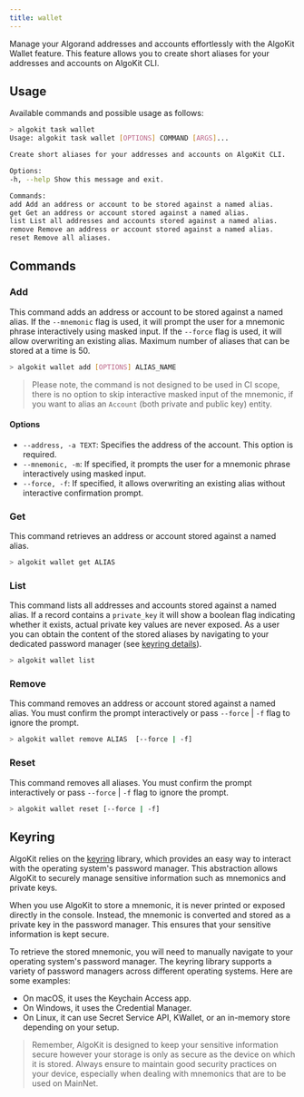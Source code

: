 ```yaml
---
title: wallet
---
```


Manage your Algorand addresses and accounts effortlessly with the AlgoKit Wallet feature. This feature allows you to create short aliases for your addresses and accounts on AlgoKit CLI.

## Usage

Available commands and possible usage as follows:

```bash
> algokit task wallet
Usage: algokit task wallet [OPTIONS] COMMAND [ARGS]...

Create short aliases for your addresses and accounts on AlgoKit CLI.

Options:
-h, --help Show this message and exit.

Commands:
add Add an address or account to be stored against a named alias.
get Get an address or account stored against a named alias.
list List all addresses and accounts stored against a named alias.
remove Remove an address or account stored against a named alias.
reset Remove all aliases.
```

## Commands

### Add

This command adds an address or account to be stored against a named alias. If the `--mnemonic` flag is used, it will prompt the user for a mnemonic phrase interactively using masked input. If the `--force` flag is used, it will allow overwriting an existing alias. Maximum number of aliases that can be stored at a time is 50.

```bash
> algokit wallet add [OPTIONS] ALIAS_NAME
```

> Please note, the command is not designed to be used in CI scope, there is no option to skip interactive masked input of the mnemonic, if you want to alias an `Account` (both private and public key) entity.

#### Options

- `--address, -a TEXT`: Specifies the address of the account. This option is required.
- `--mnemonic, -m`: If specified, it prompts the user for a mnemonic phrase interactively using masked input.
- `--force, -f`: If specified, it allows overwriting an existing alias without interactive confirmation prompt.

### Get

This command retrieves an address or account stored against a named alias.

```bash
> algokit wallet get ALIAS
```

### List

This command lists all addresses and accounts stored against a named alias. If a record contains a `private_key` it will show a boolean flag indicating whether it exists, actual private key values are never exposed. As a user you can obtain the content of the stored aliases by navigating to your dedicated password manager (see [keyring details](https://pypi.org/project/keyring/)).

```bash
> algokit wallet list
```

### Remove

This command removes an address or account stored against a named alias.
You must confirm the prompt interactively or pass `--force` | `-f` flag to ignore the prompt.

```bash
> algokit wallet remove ALIAS  [--force | -f]
```

### Reset

This command removes all aliases. You must confirm the prompt interactively or pass `--force` | `-f` flag to ignore the prompt.

```bash
> algokit wallet reset [--force | -f]
```

## Keyring

AlgoKit relies on the [keyring](https://pypi.org/project/keyring/) library, which provides an easy way to interact with the operating system's password manager. This abstraction allows AlgoKit to securely manage sensitive information such as mnemonics and private keys.

When you use AlgoKit to store a mnemonic, it is never printed or exposed directly in the console. Instead, the mnemonic is converted and stored as a private key in the password manager. This ensures that your sensitive information is kept secure.

To retrieve the stored mnemonic, you will need to manually navigate to your operating system's password manager. The keyring library supports a variety of password managers across different operating systems. Here are some examples:

- On macOS, it uses the Keychain Access app.
- On Windows, it uses the Credential Manager.
- On Linux, it can use Secret Service API, KWallet, or an in-memory store depending on your setup.

> Remember, AlgoKit is designed to keep your sensitive information secure however your storage is only as secure as the device on which it is stored. Always ensure to maintain good security practices on your device, especially when dealing with mnemonics that are to be used on MainNet.
